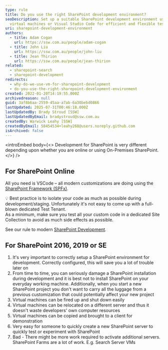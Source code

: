 ```yaml
---
type: rule
title: Do you use the right SharePoint development environment?
seoDescription: Set up a suitable SharePoint development environment using
  virtual machines or Visual Studio Code for efficient and flexible testing.
uri: sharepoint-development-environment
authors:
  - title: Adam Cogan
    url: https://ssw.com.au/people/adam-cogan
  - title: John Liu
    url: https://ssw.com.au/people/john-liu
  - title: Jean Thirion
    url: https://ssw.com.au/people/jean-thirion
related:
  - sharepoint-search
  - sharepoint-development
redirects:
  - why-do-we-use-vm-for-sharepoint-development
  - do-you-use-the-right-sharepoint-development-environment
created: 2022-01-20T14:19:55.000Z
archivedreason: null
guid: 3af8b6aa-2559-45aa-a7ab-6a30bebd0866
lastUpdated: 2025-07-31T00:46:18.000Z
lastUpdatedBy: Brady Stroud [SSW]
lastUpdatedByEmail: bradystroud@ssw.com.au
createdBy: Warwick Leahy [SSW]
createdByEmail: 58454534+leahy268@users.noreply.github.com
isArchived: false
---
```


<introEmbed
  body={<>
Development for SharePoint is very different depending upon whether you are online or using On-Premises SharePoint.
  </>}
/>
## For SharePoint Online

All you need is VSCode – all modern customizations are doing using the [SharePoint Framework (SPFx)](https://docs.microsoft.com/en-us/sharepoint/dev/spfx/sharepoint-framework-overview?WT.mc_id=M365-MVP-33518).

💡 Best practice is to isolate your code as much as possible during development/staging. Unfortunately it's not easy to come up with a full-blown dedicated Test Tenant.\
As a minimum, make sure you test all your custom code in a dedicated Site Collection to avoid as much side effects as possible.

See our rule to modern [SharePoint Development](https://www.ssw.com.au/rules/sharepoint-development).

## For SharePoint 2016, 2019 or SE

1. It's very important to correctly setup a SharePoint environment for development. Correctly configured, this will save you a lot of trouble later on
2. From time to time, you can seriously damage a SharePoint installation during development and it is best not to install SharePoint on your everyday working machine. Additionally, when you start a new SharePoint project you don't want to carry all the luggage from a previous customization that could potentially affect your new project
3. Virtual machines can be fired up and shut down easily
4. Virtual machines can be relocated on a different server and thus it doesn't waste developers' own computer resources
5. Virtual machines can be copied and brought to a client for demonstration
6. Very easy for someone to quickly create a new SharePoint server to quickly test or experiment with SharePoint
7. Bad - There might be more work required to activate additional servers. SharePoint Farms are a lot of work. E.g. Search Server VMs
